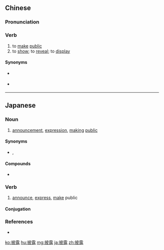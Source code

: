 ==Chinese==
{{zh-forms}}

===Pronunciation===
{{zh-pron
|m=pīlù
|c=pei1 lou6
|mn=phi-lō͘
|cat=v
}}

===Verb===
{{zh-verb}}

# to [[make]] [[public]]
# to [[show]]; to [[reveal]]; to [[display]]

====Synonyms====
* {{qualifier|to make public}} {{zh-l|公佈}}
* {{qualifier|to show}} {{zh-l|表現}}

----

==Japanese==
{{ja-kanjitab|ひ|ろう|yomi=on}}

===Noun===
{{ja-noun|ひろう}}

# [[announcement]], [[expression]], [[making]] [[public]]
#: {{ja-usex|感想の'''披露'''|かんそう の '''ひろう'''|expression of one's impressions}}

====Synonyms====
* {{ja-r|発表|はっぴょう}}, {{ja-r|報告|ほうこく}}

====Compounds====
* {{ja-r|披露宴|ひろうえん}}

===Verb===
{{ja-verb-suru|ひろう}}

# [[announce]], [[express]], [[make]] public
#: {{ja-usex|感想を'''披露する'''|かんそう を '''ひろう する'''|to '''express''' one's impressions}}

====Conjugation====
{{ja-suru|ひろう}}

===References===
* {{R:Shogakukan}}

[[ko:披露]]
[[hu:披露]]
[[mg:披露]]
[[ja:披露]]
[[zh:披露]]